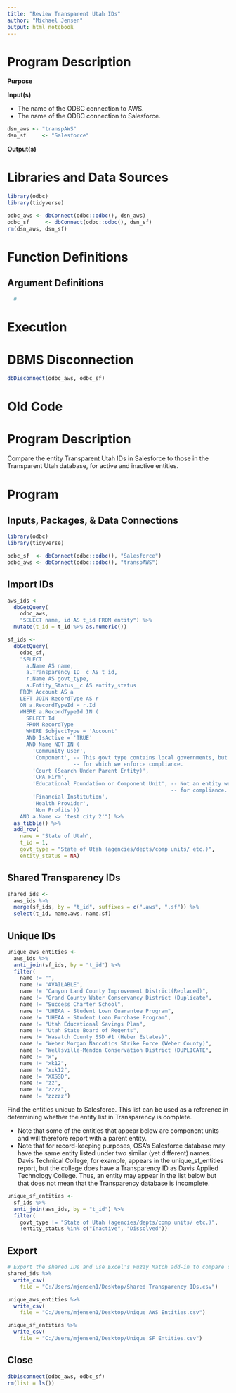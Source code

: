 ```yaml
---
title: "Review Transparent Utah IDs"
author: "Michael Jensen"
output: html_notebook
---
```





# Program Description

**Purpose**



**Input(s)**

* The name of the ODBC connection to AWS.
* The name of the ODBC connection to Salesforce.

```r
dsn_aws <- "transpAWS"
dsn_sf     <- "Salesforce"
```

**Output(s)**



# Libraries and Data Sources

```r
library(odbc)
library(tidyverse)

odbc_aws <- dbConnect(odbc::odbc(), dsn_aws)
odbc_sf     <- dbConnect(odbc::odbc(), dsn_sf)
rm(dsn_aws, dsn_sf)
```

# Function Definitions

## Argument Definitions

```r
  #
```


# Execution


# DBMS Disconnection

```r
dbDisconnect(odbc_aws, odbc_sf)
```










# Old Code
# Program Description

Compare the entity Transparent Utah IDs in Salesforce to those in the Transparent Utah database, for active and inactive entities.

# Program

## Inputs, Packages, & Data Connections

```r
library(odbc)
library(tidyverse)

odbc_sf  <- dbConnect(odbc::odbc(), "Salesforce")
odbc_aws <- dbConnect(odbc::odbc(), "transpAWS")
```

## Import IDs

```r
aws_ids <- 
  dbGetQuery(
    odbc_aws,
    "SELECT name, id AS t_id FROM entity") %>% 
  mutate(t_id = t_id %>% as.numeric())

sf_ids <- 
  dbGetQuery(
    odbc_sf,
    "SELECT 
      a.Name AS name,
      a.Transparency_ID__c AS t_id,
      r.Name AS govt_type,
      a.Entity_Status__c AS entity_status
    FROM Account AS a
    LEFT JOIN RecordType AS r
    ON a.RecordTypeId = r.Id
    WHERE a.RecordTypeId IN (
      SELECT Id
      FROM RecordType
      WHERE SobjectType = 'Account'
      AND IsActive = 'TRUE'
      AND Name NOT IN (
        'Community User',
        'Component', -- This govt type contains local governments, but not ones
                     -- for which we enforce compliance.
        'Court (Search Under Parent Entity)',
        'CPA Firm',
        'Educational Foundation or Component Unit', -- Not an entity we review
                                                    -- for compliance.
        'Financial Institution',
        'Health Provider',
        'Non Profits'))
    AND a.Name <> 'test city 2'") %>% 
  as_tibble() %>% 
  add_row(
    name = "State of Utah", 
    t_id = 1, 
    govt_type = "State of Utah (agencies/depts/comp units/ etc.)",
    entity_status = NA)
```

## Shared Transparency IDs

```r
shared_ids <- 
  aws_ids %>% 
  merge(sf_ids, by = "t_id", suffixes = c(".aws", ".sf")) %>% 
  select(t_id, name.aws, name.sf)
```

## Unique IDs

```r
unique_aws_entities <- 
  aws_ids %>% 
  anti_join(sf_ids, by = "t_id") %>% 
  filter(
    name != "",
    name != "AVAILABLE",
    name != "Canyon Land County Improvement District(Replaced)",
    name != "Grand County Water Conservancy District (Duplicate",
    name != "Success Charter School",
    name != "UHEAA - Student Loan Guarantee Program",
    name != "UHEAA - Student Loan Purchase Program",
    name != "Utah Educational Savings Plan",
    name != "Utah State Board of Regents",
    name != "Wasatch County SSD #1 (Heber Estates)",
    name != "Weber Morgan Narcotics Strike Force (Weber County)",
    name != "Wellsville-Mendon Conservation District (DUPLICATE",
    name != "x",
    name != "xk12",
    name != "xxk12",
    name != "XXSSD",
    name != "zz",
    name != "zzzz",
    name != "zzzzz")
```

Find the entities unique to Salesforce. This list can be used as a reference in determining whether the entity list in Transparency is complete.

* Note that some of the entities that appear below are component units and will therefore report with a parent entity.
* Note that for record-keeping purposes, OSA's Salesforce database may have the same entity listed under two similar (yet different) names. Davis Technical College, for example, appears in the unique_sf_entities report, but the college does have a Transparency ID as Davis Applied Technology College. Thus, an entity may appear in the list below but that does not mean that the Transparency database is incomplete.

```r
unique_sf_entities <- 
  sf_ids %>% 
  anti_join(aws_ids, by = "t_id") %>% 
  filter(
    govt_type != "State of Utah (agencies/depts/comp units/ etc.)",
    !entity_status %in% c("Inactive", "Dissolved"))
```

## Export

```r
# Export the shared IDs and use Excel's Fuzzy Match add-in to compare columns:
shared_ids %>% 
  write_csv(
    file = "C:/Users/mjensen1/Desktop/Shared Transparency IDs.csv")

unique_aws_entities %>% 
  write_csv(
    file = "C:/Users/mjensen1/Desktop/Unique AWS Entities.csv")

unique_sf_entities %>% 
  write_csv(
    file = "C:/Users/mjensen1/Desktop/Unique SF Entities.csv")
```

## Close

```r
dbDisconnect(odbc_aws, odbc_sf)
rm(list = ls())
```